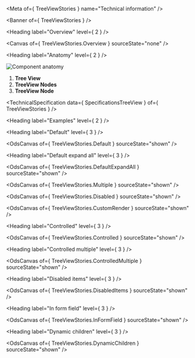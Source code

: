
<Meta of={ TreeViewStories } name="Technical information" />

<Banner of={ TreeViewStories } />

<Heading label="Overview" level={ 2 } />

<Canvas of={ TreeViewStories.Overview } sourceState="none" />

<Heading label="Anatomy" level={ 2 } />

![Component anatomy](components/tree-view/anatomy-tech.png "Component anatomy")

1. **Tree View**
2. **TreeView Nodes**
3. **TreeView Node**

<TechnicalSpecification data={ SpecificationsTreeView } of={ TreeViewStories } />

<Heading label="Examples" level={ 2 } />

<Heading label="Default" level={ 3 } />

<OdsCanvas of={ TreeViewStories.Default } sourceState="shown" />

<Heading label="Default expand all" level={ 3 } />

<OdsCanvas of={ TreeViewStories.DefaultExpandAll } sourceState="shown" />

<OdsCanvas of={ TreeViewStories.Multiple } sourceState="shown" />

<OdsCanvas of={ TreeViewStories.Disabled } sourceState="shown" />

<OdsCanvas of={ TreeViewStories.CustomRender } sourceState="shown" />

<Heading label="Controlled" level={ 3 } />

<OdsCanvas of={ TreeViewStories.Controlled } sourceState="shown" />

<Heading label="Controlled multiple" level={ 3 } />

<OdsCanvas of={ TreeViewStories.ControlledMultiple } sourceState="shown" />

<Heading label="Disabled items" level={ 3 } />

<OdsCanvas of={ TreeViewStories.DisabledItems } sourceState="shown" />

<Heading label="In form field" level={ 3 } />

<OdsCanvas of={ TreeViewStories.InFormField } sourceState="shown" />

<Heading label="Dynamic children" level={ 3 } />

<OdsCanvas of={ TreeViewStories.DynamicChildren } sourceState="shown" />
